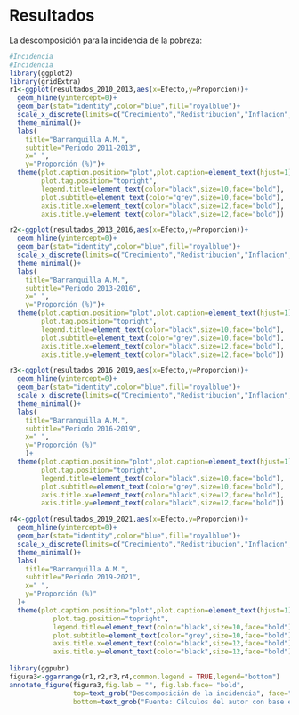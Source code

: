 # Resultados

La descomposición para la incidencia de la pobreza:

```r
#Incidencia
#Incidencia
library(ggplot2)
library(gridExtra)
r1<-ggplot(resultados_2010_2013,aes(x=Efecto,y=Proporcion))+
  geom_hline(yintercept=0)+
  geom_bar(stat="identity",color="blue",fill="royalblue")+
  scale_x_discrete(limits=c("Crecimiento","Redistribucion","Inflacion", "Cambio total"))+
  theme_minimal()+
  labs(
    title="Barranquilla A.M.",
    subtitle="Periodo 2011-2013",
    x=" ",
    y="Proporción (%)")+
  theme(plot.caption.position="plot",plot.caption=element_text(hjust=1),legend.position="right",
        plot.tag.position="topright",
        legend.title=element_text(color="black",size=10,face="bold"),
        plot.subtitle=element_text(color="grey",size=10,face="bold"),
        axis.title.x=element_text(color="black",size=12,face="bold"),
        axis.title.y=element_text(color="black",size=12,face="bold"))

r2<-ggplot(resultados_2013_2016,aes(x=Efecto,y=Proporcion))+
  geom_hline(yintercept=0)+
  geom_bar(stat="identity",color="blue",fill="royalblue")+
  scale_x_discrete(limits=c("Crecimiento","Redistribucion","Inflacion", "Cambio total"))+
  theme_minimal()+
  labs(
    title="Barranquilla A.M.",
    subtitle="Periodo 2013-2016",
    x=" ",
    y="Proporción (%)")+
  theme(plot.caption.position="plot",plot.caption=element_text(hjust=1),legend.position="right",
        plot.tag.position="topright",
        legend.title=element_text(color="black",size=10,face="bold"),
        plot.subtitle=element_text(color="grey",size=10,face="bold"),
        axis.title.x=element_text(color="black",size=12,face="bold"),
        axis.title.y=element_text(color="black",size=12,face="bold"))

r3<-ggplot(resultados_2016_2019,aes(x=Efecto,y=Proporcion))+
  geom_hline(yintercept=0)+
  geom_bar(stat="identity",color="blue",fill="royalblue")+
  scale_x_discrete(limits=c("Crecimiento","Redistribucion","Inflacion","Cambio total"))+
  theme_minimal()+
  labs(
    title="Barranquilla A.M.",
    subtitle="Periodo 2016-2019",
    x=" ",
    y="Proporción (%)"
    )+
  theme(plot.caption.position="plot",plot.caption=element_text(hjust=1),legend.position="right",
        plot.tag.position="topright",
        legend.title=element_text(color="black",size=10,face="bold"),
        plot.subtitle=element_text(color="grey",size=10,face="bold"),
        axis.title.x=element_text(color="black",size=12,face="bold"),
        axis.title.y=element_text(color="black",size=12,face="bold"))

r4<-ggplot(resultados_2019_2021,aes(x=Efecto,y=Proporcion))+
  geom_hline(yintercept=0)+
  geom_bar(stat="identity",color="blue",fill="royalblue")+
  scale_x_discrete(limits=c("Crecimiento","Redistribucion","Inflacion", "Cambio total"))+
  theme_minimal()+
  labs(
    title="Barranquilla A.M.",
    subtitle="Periodo 2019-2021",
    x=" ",
    y="Proporción (%)"
  )+
  theme(plot.caption.position="plot",plot.caption=element_text(hjust=1),legend.position="right",
           plot.tag.position="topright",
           legend.title=element_text(color="black",size=10,face="bold"),
           plot.subtitle=element_text(color="grey",size=10,face="bold"),
           axis.title.x=element_text(color="black",size=12,face="bold"),
           axis.title.y=element_text(color="black",size=12,face="bold"))
  
library(ggpubr)
figura3<-ggarrange(r1,r2,r3,r4,common.legend = TRUE,legend="bottom")
annotate_figure(figura3,fig.lab = "", fig.lab.face= "bold",
                top=text_grob("Descomposición de la incidencia", face="bold"),
                bottom=text_grob("Fuente: Cálculos del autor con base en Kolenikov-Shorrocks (2005)", hjust=1,x=1))

```







